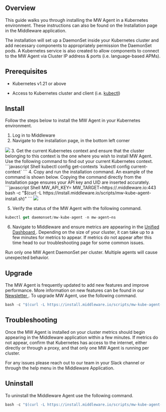 ## Overview
This guide walks you through installing the MW Agent in a Kubernetes environment. These instructions can also be found on the Installation page in the Middleware application. 

The installation will set up a DaemonSet inside your Kubernetes cluster and add necessary components to appropriately permission the DaemonSet pods. A Kubernetes service is also created to allow components to connect to the MW Agent via Cluster IP address & ports (i.e. language-based APMs). 


## Prerequisites

-   Kubernetes v1.21 or above

-   Access to Kubernetes cluster and client (i.e. [kubectl](https://kubernetes.io/docs/reference/kubectl/kubectl/))

## Install
Follow the steps below to install the MW Agent in your Kubernetes environment.

1.  Log in to Middleware
2.  Navigate to the installation page, in the bottom left corner
  <img src="/images/agent-installation/k1.png" />
3. Get the current Kubernetes context and ensure that the cluster belonging to this context is the one where you wish to install MW Agent. Use the following command to find out your current Kubernetes context.
```javascript Shell
kubectl config get-contexts `kubectl config current-context`
```
4. Copy and run the installation command. An example of the command is shown below. Copying the command directly from the Installation page ensures your API key and UID are inserted accurately.
```javascript Shell
MW_API_KEY=<xxxxxxxxxx> MW_TARGET=https://<uid>.middleware.io:443 bash -c "$(curl -L https://install.middleware.io/scripts/mw-kube-agent-install.sh)"
```
  <img src="/images/agent-installation/k2.jpg" />

5. Verify the status of the MW Agent with the following command. 
```javascript Shell
kubectl get daemonset/mw-kube-agent -n mw-agent–ns
```

6. Navigate to Middleware and ensure metrics are appearing in the <a href="https://docs.middleware.io/docs/unified-dashboard/unified-view"> Unified Dashboard </a>. Depending on the size of your cluster, it can take up to a few minutes for metrics to appear. If metrics do not appear after this time head to our troubleshooting page for some common issues.

<Warning>  Run only one MW Agent DaemonSet per cluster. Multiple agents will cause unexpected behavior. </Warning>

## Upgrade
The MW Agent is frequently updated to add new features and improve performance. More information on new features can be found in our <a href="https://newsletters.middleware.io/"> Newsletter </a>. To upgrade MW Agent, use the following command.
```javascript Shell
bash -c "$(curl -L https://install.middleware.io/scripts/mw-kube-agent-upgrade.sh)"
```

## Troubleshooting
Once the MW Agent is installed on your cluster metrics should begin appearing in the Middleware application within a few minutes. If metrics do not appear, confirm that Kubernetes has access to the internet, either directly or through a proxy, and that only one MW Agent is running per cluster. 

For any issues please reach out to our team in your Slack channel or through the help menu in the Middleware Application.


## Uninstall
To uninstall the Middleware Agent use the following command.
```javascript Shell
bash -c "$(curl -L https://install.middleware.io/scripts/mw-kube-agent-uninstall.sh)"
```
